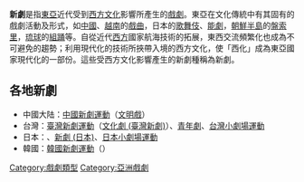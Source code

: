{{unreferenced|time=2016-06-04T00:33:24+00:00}}
'''新劇'''是指[[東亞|東亞]]近代受到[[西方文化|西方文化]]影響所產生的[[戲劇|戲劇]]。東亞在文化傳統中有其固有的戲劇活動及形式，如[[中國|中國]]、[[越南|越南]]的[[戲曲|戲曲]]，日本的[[歌舞伎|歌舞伎]]、[[能劇|能劇]]，[[朝鮮半島|朝鮮半島]]的[[盤索里|盤索里]]，[[琉球|琉球]]的[[組踊|組踊]]等。自從近代[[西方|西方]]國家航海技術的拓展，東西交流頻繁化也成為不可避免的趨勢；利用現代化的技術所挾帶入境的西方文化，使「西化」成為東亞國家現代化的一部份。這些受西方文化影響產生的新劇種稱為新劇。

==各地新劇==
* 中國大陆：[[中國新劇運動|中國新劇運動]]（[[文明戲|文明戲]]）
* 台灣：[[臺灣新劇運動|臺灣新劇運動]]（[[文化劇_(臺灣新劇)|文化劇 (臺灣新劇)]]）、[[青年劇|青年劇]]、[[台灣小劇場運動|台灣小劇場運動]]
* 日本：{{link-ja|演劇改良運動|演劇改良運動}}、[[新劇_(日本)|新劇 (日本)]]、[[日本小劇場運動|日本小劇場運動]]
* 韓國：[[韓國新劇運動|韓國新劇運動]]（{{link-ko|新劇 (朝鮮半島)|신극}}）

[[Category:戲劇類型|Category:戲劇類型]]
[[Category:亞洲戲劇|Category:亞洲戲劇]]